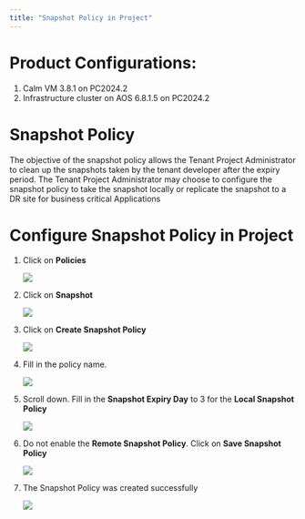 ```yaml
---
title: "Snapshot Policy in Project"
---
```


# Product Configurations:

1.  Calm VM 3.8.1 on PC2024.2
2.  Infrastructure cluster on AOS 6.8.1.5 on PC2024.2

# Snapshot Policy

The objective of the snapshot policy allows the Tenant Project Administrator to clean up the snapshots taken by the
tenant developer after the expiry period.  The Tenant Project Administrator may choose to configure the snapshot policy 
to take the snapshot locally or replicate the snapshot to a DR site for business critical Applications

# Configure Snapshot Policy in Project

1.  Click on **Policies**

    ![](images/snapshot_policy_1.png)

2.  Click on **Snapshot**

    ![](images/snapshot_policy_2.png)

3.  Click on **Create Snapshot Policy**

    ![](images/snapshot_policy_3.png)

4.  Fill in the policy name.

    ![](images/snapshot_policy_4.png)

5.  Scroll down.  Fill in the **Snapshot Expiry Day** to 3 for the **Local Snapshot Policy**

    ![](images/snapshot_policy_5.png)

6.  Do not enable the **Remote Snapshot Policy**.  Click on **Save Snapshot Policy**

    ![](images/snapshot_policy_6.png)

7.  The Snapshot Policy was created successfully

    ![](images/snapshot_policy_7.png)



